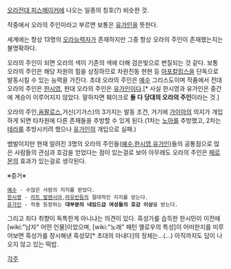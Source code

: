 [[오라전대 피스메이커]]에 나오는 일종의 칭호(?) 비슷한 것.

작중에서 오라의 주인이라고 부르면 보통은 [[유가인]]을 뜻한다.

세계에는 항상 13명의 [[오라능력자]]가 존재하지만 그중 항상 오라의 주인이 존재했는지는 불명확하다. 

오라의 주인이 되면 오라의 색이 기존의 색에 더해 검은빛으로 변질되는 것 같다. 보통 오라의 주인은 해당 차원의 힘을 상징하므로 차원진동 현현 등 [[아포칼립스]]을 단독으로 발동시킬 수 있는 능력을 가진다. 초대 오라의 주인은 [[예수]] 그리스도이며 작품에서 전대 오라의 주인은 [[한시영]], 현대 오라의 주인은 [[유가인]]이다.[* 사실 한시영과 유가인은 중간에 계승이 이루어지지 않았다. 말하자면 훼이크로 '''둘 다 당대의 오라의 주인'''이라는 것.]

오라의 주인,[[옴팔로스]],거신(기가스)의 3가지는 발동 조건, 거기에 [[가이아]]의 의지가 개입하게 되면 타차원에 다른 존재들을 추방할 수 있게 된다.(1차는 [[노아]]를 추방했고, 2차는 [[테라]]를 추방시키려 했으나 [[유가인]]의 개입으로 실패.)

뱀발이지만 현재 알려진 3명의 오라의 주인들([[예수]],[[한시영]],[[유가인]])들의 공통점으로 많은 사람들의 관심과 호감을 얻었다는 점이 있는걸로 보아 아무래도 오라의 주인은 [[페로몬]]의 효과가 있는걸로 생각된다.

※증거※
 [[예수]] - 수많은 사람의 지지를 받았다.
 [[한시영]] - [[라트 발렌시아]],[[마유빈]]등의 절대적인 지지를 얻는다.
 [[유가인]] - 작중 등장하는 '''대부분의 네임드급 여성들의 호감 이상'''을 받는다.

그리고 죄다 취향이 독특한게 아니냐는 의견이 있다. 흑성가를 습득한 한시민이 이전에 [wiki:"남자" 어떤 인물]이었으며, [wiki:"노래" 패턴 옐로우의 특성]이 어떠한지를 미루어보면 흑성가를 창시해낸 흑성모[* 초대의 아내다]의 정체는...(...) 아직까지도 답이 나오지 않고 있는 떡밥.

[[각주]]

